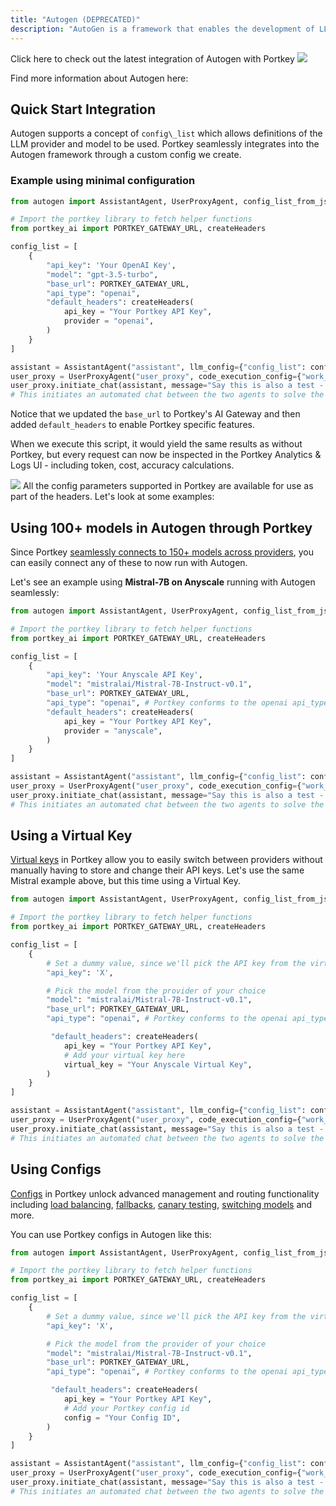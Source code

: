 ```yaml
---
title: "Autogen (DEPRECATED)"
description: "AutoGen is a framework that enables the development of LLM applications using multiple agents that can converse with each other to solve tasks."
---
```



<Card title="This Integration is DEPRECATED" icon="robot" href="/integrations/agents/autogen">
Click here to check out the latest integration of Autogen with Portkey
</Card>


<Frame>
    <img src="/images/libraries/libraries-1.png"/>
</Frame>

Find more information about Autogen here:
## Quick Start Integration

Autogen supports a concept of `config\_list` which allows definitions of the LLM provider and model to be used. Portkey seamlessly integrates into the Autogen framework through a custom config we create.

### Example using minimal configuration

```py
from autogen import AssistantAgent, UserProxyAgent, config_list_from_json

# Import the portkey library to fetch helper functions
from portkey_ai import PORTKEY_GATEWAY_URL, createHeaders

config_list = [
    {
        "api_key": 'Your OpenAI Key',
        "model": "gpt-3.5-turbo",
        "base_url": PORTKEY_GATEWAY_URL,
        "api_type": "openai",
        "default_headers": createHeaders(
            api_key = "Your Portkey API Key",
            provider = "openai",
        )
    }
]

assistant = AssistantAgent("assistant", llm_config={"config_list": config_list})
user_proxy = UserProxyAgent("user_proxy", code_execution_config={"work_dir": "coding", "use_docker": False}) # IMPORTANT: set to True to run code in docker, recommended
user_proxy.initiate_chat(assistant, message="Say this is also a test - part 2.")
# This initiates an automated chat between the two agents to solve the task
```

Notice that we updated the `base_url` to Portkey's AI Gateway and then added `default_headers` to enable Portkey specific features.

When we execute this script, it would yield the same results as without Portkey, but every request can now be inspected in the Portkey Analytics & Logs UI - including token, cost, accuracy calculations.

<Frame>
    <img src="/images/libraries/libraries-2.gif"/>
</Frame>
All the config parameters supported in Portkey are available for use as part of the headers. Let's look at some examples:

## Using 100+ models in Autogen through Portkey

Since Portkey [seamlessly connects to 150+ models across providers](/integrations/llms), you can easily connect any of these to now run with Autogen.

Let's see an example using **Mistral-7B on Anyscale** running with Autogen seamlessly:

```py
from autogen import AssistantAgent, UserProxyAgent, config_list_from_json

# Import the portkey library to fetch helper functions
from portkey_ai import PORTKEY_GATEWAY_URL, createHeaders

config_list = [
    {
        "api_key": 'Your Anyscale API Key',
        "model": "mistralai/Mistral-7B-Instruct-v0.1",
        "base_url": PORTKEY_GATEWAY_URL,
        "api_type": "openai", # Portkey conforms to the openai api_type
        "default_headers": createHeaders(
            api_key = "Your Portkey API Key",
            provider = "anyscale",
        )
    }
]

assistant = AssistantAgent("assistant", llm_config={"config_list": config_list})
user_proxy = UserProxyAgent("user_proxy", code_execution_config={"work_dir": "coding", "use_docker": False}) # IMPORTANT: set to True to run code in docker, recommended
user_proxy.initiate_chat(assistant, message="Say this is also a test - part 2.")
# This initiates an automated chat between the two agents to solve the task
```

## Using a Virtual Key

[Virtual keys](/product/ai-gateway/virtual-keys) in Portkey allow you to easily switch between providers without manually having to store and change their API keys. Let's use the same Mistral example above, but this time using a Virtual Key.



```py
from autogen import AssistantAgent, UserProxyAgent, config_list_from_json

# Import the portkey library to fetch helper functions
from portkey_ai import PORTKEY_GATEWAY_URL, createHeaders

config_list = [
    {
        # Set a dummy value, since we'll pick the API key from the virtual key
        "api_key": 'X',

        # Pick the model from the provider of your choice
        "model": "mistralai/Mistral-7B-Instruct-v0.1",
        "base_url": PORTKEY_GATEWAY_URL,
        "api_type": "openai", # Portkey conforms to the openai api_type

         "default_headers": createHeaders(
            api_key = "Your Portkey API Key",
            # Add your virtual key here
            virtual_key = "Your Anyscale Virtual Key",
        )
    }
]

assistant = AssistantAgent("assistant", llm_config={"config_list": config_list})
user_proxy = UserProxyAgent("user_proxy", code_execution_config={"work_dir": "coding", "use_docker": False}) # IMPORTANT: set to True to run code in docker, recommended
user_proxy.initiate_chat(assistant, message="Say this is also a test - part 2.")
# This initiates an automated chat between the two agents to solve the task
```

## Using Configs

[Configs](/product/ai-gateway/configs) in Portkey unlock advanced management and routing functionality including [load balancing](/product/ai-gateway/load-balancing), [fallbacks](/product/ai-gateway/fallbacks), [canary testing](/product/ai-gateway/canary-testing), [switching models](/product/ai-gateway/universal-api) and more.

You can use Portkey configs in Autogen like this:

```py
from autogen import AssistantAgent, UserProxyAgent, config_list_from_json

# Import the portkey library to fetch helper functions
from portkey_ai import PORTKEY_GATEWAY_URL, createHeaders

config_list = [
    {
        # Set a dummy value, since we'll pick the API key from the virtual key
        "api_key": 'X',

        # Pick the model from the provider of your choice
        "model": "mistralai/Mistral-7B-Instruct-v0.1",
        "base_url": PORTKEY_GATEWAY_URL,
        "api_type": "openai", # Portkey conforms to the openai api_type

         "default_headers": createHeaders(
            api_key = "Your Portkey API Key",
            # Add your Portkey config id
            config = "Your Config ID",
        )
    }
]

assistant = AssistantAgent("assistant", llm_config={"config_list": config_list})
user_proxy = UserProxyAgent("user_proxy", code_execution_config={"work_dir": "coding", "use_docker": False}) # IMPORTANT: set to True to run code in docker, recommended
user_proxy.initiate_chat(assistant, message="Say this is also a test - part 2.")
# This initiates an automated chat between the two agents to solve the task
```
